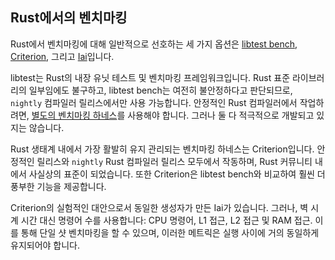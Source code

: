 ## Rust에서의 벤치마킹

Rust에서 벤치마킹에 대해 일반적으로 선호하는 세 가지 옵션은 
[libtest bench](/ko/learn/benchmarking/rust/libtest-bench/),
[Criterion](/ko/learn/benchmarking/rust/criterion/), 그리고
[Iai](/ko/learn/benchmarking/rust/iai/)입니다.

libtest는 Rust의 내장 유닛 테스트 및 벤치마킹 프레임워크입니다.
Rust 표준 라이브러리의 일부임에도 불구하고, libtest bench는 여전히 불안정하다고 판단되므로,
`nightly` 컴파일러 릴리스에서만 사용 가능합니다.
안정적인 Rust 컴파일러에서 작업하려면,
[별도의 벤치마킹 하네스](https://github.com/bluss/bencher)를
사용해야 합니다.
그러나 둘 다 적극적으로 개발되고 있지는 않습니다.

Rust 생태계 내에서 가장 활발히 유지 관리되는 벤치마킹 하네스는 Criterion입니다.
안정적인 릴리스와 `nightly` Rust 컴파일러 릴리스 모두에서 작동하며,
Rust 커뮤니티 내에서 사실상의 표준이 되었습니다.
또한 Criterion은 libtest bench와 비교하여 훨씬 더 풍부한 기능을 제공합니다.

Criterion의 실험적인 대안으로서 동일한 생성자가 만든 Iai가 있습니다.
그러나, 벽 시계 시간 대신 명령어 수를 사용합니다: 
CPU 명령어, L1 접근, L2 접근 및 RAM 접근.
이를 통해 단일 샷 벤치마킹을 할 수 있으며, 이러한 메트릭은 실행 사이에 거의 동일하게 유지되어야 합니다.